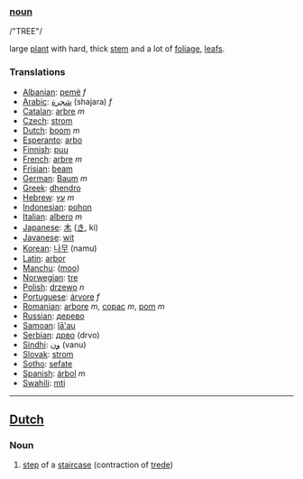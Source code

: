 ===[[noun]]===

/"TREE"/

large [[plant]] with hard, thick [[stem]] and a lot of [[foliage]], [[leaf]]s.

===Translations===

*[[Albanian]]: [[pemë]] ''f''
*[[Arabic]]: [[شجرة]] (shajara) ''f''
*[[Catalan]]: [[arbre]] ''m''
*[[Czech]]: [[strom]]
*[[Dutch]]: [[boom]] ''m''
*[[Esperanto]]: [[arbo]]
*[[Finnish]]: [[puu]]
*[[French]]: [[arbre]] ''m''
*[[Frisian]]: [[beam]]
*[[German]]: [[Baum]] ''m''
*[[Greek]]: [[dhendro]]
*[[Hebrew]]: [[עץ]] ''m''
*[[Indonesian]]: [[pohon]]
*[[Italian]]: [[albero]] ''m''
*[[Japanese]]: [[木]] ([[き]], ki)
*[[Javanese]]: [[wit]]
*[[Korean]]: [[나무]] (namu)
*[[Latin]]: [[arbor]] 
*[[Manchu]]: ([[moo]])
*[[Norwegian]]: [[tre]]
*[[Polish]]: [[drzewo]] ''n''
*[[Portuguese]]: [[árvore]] ''f''
*[[Romanian]]: [[arbore]] ''m'', [[copac]] ''m'', [[pom]] ''m''
*[[Russian]]: [[дерево]]
*[[Samoan]]: [[lā'au]]
*[[Serbian]]: [[дрво]] (drvo)
*[[Sindhi]]: [[ون]] (vanu)
*[[Slovak]]: [[strom]]
*[[Sotho]]: [[sefate]]
*[[Spanish]]: [[árbol]] ''m''
*[[Swahili]]: [[mti]]

----

==[[Dutch]]==

===Noun===

# [[step]] of a [[staircase]] (contraction of [[trede]])